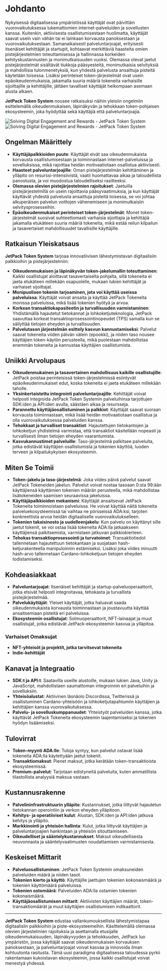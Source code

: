 
# Johdanto

Nykyisessä digitaalisessa ympäristössä käyttäjät ovat päivittäin vuorovaikutuksessa lukemattomien internet-palveluiden ja sovellusten kanssa. Kuitenkin, aktiivisesta osallistumisestaan huolimatta, käyttäjät saavat usein vain vähän tai ei lainkaan korvausta panoksestaan ja vuorovaikutuksestaan. Samanaikaisesti palveluntarjoajat, erityisesti itsenäiset kehittäjät ja startupit, kohtaavat merkittäviä haasteita omien pistejärjestelmien toteuttamisessa ja hallinnassa korkeiden kehityskustannusten ja monimutkaisuuden vuoksi. Olemassa olevat jaetut pistejärjestelmät sisältävät tiukkoja pääsyesteitä, monimutkaisia selvityksiä ja mahdollisia tulonmenetyksiä, kun yhdestä palvelusta ansaittuja pisteitä käytetään toisessa. Lisäksi perinteiset token-järjestelmät ovat usein epäoikeudenmukaisia, jakamalla suuria määriä tokeneita varhaisille sijoittajille ja kehittäjille, jättäen tavalliset käyttäjät heikompaan asemaan alusta alkaen.

**JetPack Token System** nousee ratkaisuksi näihin yleisiin ongelmiin esittelemällä oikeudenmukaisen, läpinäkyvän ja tehokkaan token-pohjaisen ekosysteemin, joka hyödyttää sekä käyttäjiä että palveluntarjoajia.

<Image src="/images/en/intro.svg" alt="Solving Digital Engagement and Rewards - JetPack Token System" width={700} height={534} className="dark:hidden"/>
<Image src="/images/en/intro-dark.svg" alt="Solving Digital Engagement and Rewards - JetPack Token System" width={700} height={534} className="hidden dark:block"/>

## Ongelman Määrittely

- **Käyttäjäpalkkioiden puute**: Käyttäjät eivät saa oikeudenmukaista korvausta osallistumisestaan ja toiminnastaan internet-palveluissa ja sovelluksissa, mikä rajoittaa heidän motivaatiotaan osallistua aktiivisesti.
- **Haasteet palveluntarjoajille**: Oman pistejärjestelmän kehittäminen ja ylläpito on resurssi-intensiivistä, vaatii huomattavaa aikaa ja taloudellista panostusta, ja voi muodostua taloudelliseksi rasitteeksi.
- **Olemassa olevien pistejärjestelmien rajoitukset**: Jaetuilla pistejärjestelmillä on usein rajoittavia pääsyvaatimuksia, ja kun käyttäjät käyttävät yhdestä palvelusta ansaittuja pisteitä toisessa, se voi johtaa alkuperäisen palvelun voittojen vähenemiseen ja monimutkaisiin selvitysprosesseihin.
- **Epäoikeudenmukaiset perinteiset token-järjestelmät**: Monet token-järjestelmät suosivat suhteettomasti varhaisia sijoittajia ja kehittäjiä jakamalla etukäteen suuria määriä tokeneita, mikä estää reilun kilpailun ja tasavertaiset mahdollisuudet tavallisille käyttäjille.

## Ratkaisun Yleiskatsaus

**JetPack Token System** tarjoaa innovatiivisen lähestymistavan digitaalisiin palkkioihin ja pistejärjestelmiin:

- **Oikeudenmukaisen ja läpinäkyvän token-jakelumallin toteuttaminen**: Kaikki osallistujat aloittavat tasavertaiselta pohjalta, sillä tokeneita ei jaeta etukäteen millekään osapuolelle, mukaan lukien kehittäjät ja varhaiset sijoittajat.
- **Monipuolisen tokenin tarjoaminen, jota voi käyttää useissa palveluissa**: Käyttäjät voivat ansaita ja käyttää JetPack Tokeneita monissa palveluissa, mikä lisää tokenien hyötyä ja arvoa.
- **Korkean transaktiokapasiteetin ja turvallisuuden varmistaminen**: Yhdistämällä hajautetut tietokannat ja lohkoketjuteknologia, JetPack saavuttaa korkeat transaktioprosessointinopeudet (TPS) samalla kun se säilyttää tietojen eheyden ja turvallisuuden.
- **Palvelutason järjestelmän esittely kasvun kannustamiseksi**: Palvelut saavat tokeneita viiden päivän välein (epookki), ja niiden taso nousee käyttäjien token-käytön perusteella, mikä puolestaan mahdollistaa enemmän tokeneita ja kannustaa käyttäjien osallistumista.

## Uniikki Arvolupaus

- **Oikeudenmukainen ja tasavertainen mahdollisuus kaikille osallistujille**: JetPack poistaa perinteisissä token-järjestelmissä esiintyvät epäoikeudenmukaiset edut, koska tokeneita ei jaeta etukäteen millekään taholle.
- **Yksinkertaistettu integrointi palveluntarjoajille**: Kehittäjät voivat helposti integroida JetPack Token Systemin palveluihinsa tarjottujen SDK:iden ja API:iden avulla, säästäen aikaa ja resursseja.
- **Parannettu käyttäjäosallistuminen ja palkkiot**: Käyttäjät saavat suoraan korvausta toiminnastaan, mikä lisää heidän motivaatiotaan osallistua ja olla vuorovaikutuksessa palveluiden kanssa.
- **Tehokkaat ja turvalliset transaktiot**: Hajautettujen tietokantojen ja lohkoketjun yhdistelmä varmistaa, että transaktiot käsitellään nopeasti ja turvallisesti ilman tietojen eheyden vaarantumista.
- **Kasvukannustimet palveluille**: Taso-järjestelmä palkitsee palveluita, jotka edistävät käyttäjien osallistumista ja tokenien käyttöä, luoden terveen ja kilpailukykyisen ekosysteemin.

## Miten Se Toimii

- **Token-jakelu ja taso-järjestelmä**: Joka viides päivä palvelut saavat JetPack Tokeneiden jakelun. Palvelut voivat nostaa tasoaan 0:sta 99:ään käyttäjiensä käyttämien tokenien määrän perusteella, mikä mahdollistaa lisätokeneiden saamisen seuraavissa jakeluissa.
- **Käyttäjäpalkkioiden mekanismi**: Käyttäjät ansaitsevat JetPack Tokeneita toiminnoistaan palveluissa. He voivat käyttää näitä tokeneita palveluekosysteemissä tai vaihtaa ne pörsseissä ADA:ksi, tarjoten konkreettista arvoa heidän digitaaliselle vuorovaikutukselleen.
- **Tokenien takaisinosto ja uudelleenjakelu**: Kun palvelu on käyttänyt sille jaetut tokenit, se voi ostaa lisää tokeneita ADA:lla jatkaakseen käyttäjiensä palkitsemista, varmistaen jatkuvan palkkiokierteen.
- **Tehokas transaktioprosessointi ja turvatoimet**: Transaktiotiedot tallennetaan hajautettuun tietokantaan ja suojataan hash-ketjurakenteella manipuloinnin estämiseksi. Lisäksi joka viides minuutti hash-arvo tallennetaan Cardano-lohkoketjuun tietojen eheyden todistamiseksi.

## Kohdeasiakkaat

- **Palveluntarjoajat**: Itsenäiset kehittäjät ja startup-palveluoperaattorit, jotka etsivät helposti integroitavaa, tehokasta ja turvallista pistejärjestelmää.
- **Palvelukäyttäjät**: Yleiset käyttäjät, jotka haluavat saada oikeudenmukaista korvausta toiminnastaan ja joustavuutta käyttää ansaitsemiaan pisteitä eri palveluissa.
- **Ekosysteemin osallistujat**: Solmuoperaattorit, NFT-lainaajat ja muut osallistujat, jotka edistävät JetPack-ekosysteemin kasvua ja ylläpitoa.

### Varhaiset Omaksujat

- **NFT-yhteisöt ja projektit, jotka tarvitsevat tokeneita**
- **Indie-kehittäjät**

## Kanavat ja Integraatio

- **SDK:t ja API:t**: Saatavilla useille alustoille, mukaan lukien Java, Unity ja JavaScript, mahdollistaen saumattoman integroinnin eri palveluihin ja sovelluksiin.
- **Yhteisöalustat**: Aktiivinen läsnäolo Discordissa, Twitterissä ja osallistuminen Cardano-yhteisöön ja lohkoketjutapahtumiin käyttäjien ja kehittäjien kanssa vuorovaikutuksessa.
- **Palvelu- ja sovelluskumppanuudet**: Yhteistyöt palveluiden kanssa, jotka käyttävät JetPack Tokeneita ekosysteemin laajentamiseksi ja tokenien hyödyn lisäämiseksi.

## Tulovirrat

- **Token-myynti ADA:lle**: Tuloja syntyy, kun palvelut ostavat lisää tokeneita ADA:lla käytettyään jaetut tokenit.
- **Transaktiomaksut**: Pienet maksut, jotka kerätään token-transaktioista ekosysteemissä.
- **Premium-palvelut**: Tarjotaan edistyneitä palveluita, kuten ammatillista tilastollista analyysiä maksua vastaan.

## Kustannusrakenne

- **Palvelininfrastruktuurin ylläpito**: Kustannukset, jotka liittyvät hajautetun tietokannan operointiin ja verkon eheyden ylläpitoon.
- **Kehitys- ja operatiiviset kulut**: Alustan, SDK:iden ja API:iden jatkuva kehitys ja ylläpito.
- **Markkinointi ja yhteisön hallinta**: Kulut, jotka liittyvät käyttäjien ja palveluntarjoajien hankintaan ja yhteisön sitouttamiseen.
- **Oikeudelliset ja sääntelykustannukset**: Maksut oikeudellisesta neuvonnasta ja sääntelyvaatimusten noudattamisen varmistamisesta.

## Keskeiset Mittarit

- **Palveluosallistuminen**: JetPack Token Systemin omaksuneiden palveluiden määrä ja niiden tasot.
- **Tokenien kierto ja käyttö**: Käyttäjille jaettujen tokenien kokonaismäärä ja tokenien käyttömäärä palveluissa.
- **Tokenien ostomäärä**: Palveluiden ADA:lla ostamien tokenien kokonaismäärä.
- **Käyttäjäosallistumisen mittarit**: Aktiivisten käyttäjien määrät, token-transaktiomäärät ja muut käyttäjien osallistumisen indikaattorit.

---

**JetPack Token System** edustaa vallankumouksellista lähestymistapaa digitaalisiin palkkioihin ja piste-ekosysteemeihin. Käsittelemällä olemassa olevien järjestelmien rajoituksia ja asettamalla etusijalle oikeudenmukaisuuden, läpinäkyvyyden ja tehokkuuden, JetPack luo ympäristön, jossa käyttäjät saavat oikeudenmukaisen korvauksen panoksestaan, ja palveluntarjoajat voivat kasvaa ja innovoida ilman kohtuutonta rasitusta. Tämä uusi paradigma digitaalisessa taloudessa pyrkii rakentamaan kukoistavan ekosysteemin, jossa kaikki osallistujat voivat menestyä yhdessä.
